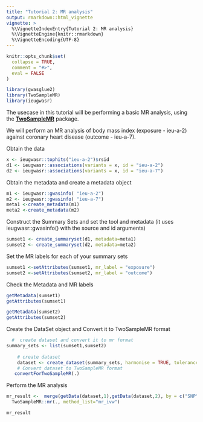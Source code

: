 ```yaml
---
title: "Tutorial 2: MR analysis"
output: rmarkdown::html_vignette
vignette: >
  %\VignetteIndexEntry{Tutorial 2: MR analysis}
  %\VignetteEngine{knitr::rmarkdown}
  %\VignetteEncoding{UTF-8}
---
```


```r
knitr::opts_chunk$set(
  collapse = TRUE,
  comment = "#>",
  eval = FALSE
)
```


```r
library(gwasglue2)
library(TwoSampleMR)
library(ieugwasr)
```


The usecase in this tutorial will be performing a basic MR analysis, using the [**TwoSampleMR**](https://mrcieu.github.io/TwoSampleMR/) package.


We will perform an MR analysis of body mass index (exposure - ieu-a-2) against coronary heart disease (outcome - ieu-a-7).

Obtain the data

```r
x <- ieugwasr::tophits("ieu-a-2")$rsid
d1 <- ieugwasr::associations(variants = x, id = "ieu-a-2")
d2 <- ieugwasr::associations(variants = x, id = "ieu-a-7")
```

Obtain the metadata and create a metadata object

```r
m1 <- ieugwasr::gwasinfo( "ieu-a-2")
m2 <- ieugwasr::gwasinfo( "ieu-a-7")
meta1 <-create_metadata(m1)
meta2 <-create_metadata(m2)

```
Construct the Summary Sets and set the tool and metadata (it uses ieugwasr::gwasinfo() with the source and id arguments)

```r
sumset1 <- create_summaryset(d1, metadata=meta1)
sumset2 <- create_summaryset(d2, metadata=meta2)

```

Set the MR labels for each of your summary sets

```r
sumset1 <-setAttributes(sumset1, mr_label = "exposure")
sumset2 <-setAttributes(sumset2, mr_label = "outcome")

```


Check the Metadata and MR labels

```r
getMetadata(sumset1)
getAttributes(sumset1)

getMetadata(sumset2)
getAttributes(sumset2)
```


Create the DataSet object and Convert it to TwoSampleMR format

```r

  #  create dataset and convert it to mr format
summary_sets <- list(sumset1,sumset2)
 
    # create dataset
    dataset <- create_dataset(summary_sets, harmonise = TRUE, tolerance = 0.08, action = 1)  %>%
    # Convert dataset to TwoSampleMR format
   convertForTwoSampleMR(.)

```



Perform the MR analysis
```r
mr_result <-  merge(getData(dataset,1),getData(dataset,2), by = c("SNP", "mr_keep"))  %>%
  TwoSampleMR::mr(., method_list="mr_ivw")

mr_result

```
